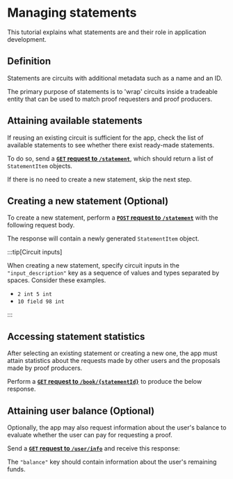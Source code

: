 
# Managing statements

This tutorial explains what statements are and their role in application development.

## Definition

Statements are circuits with additional metadata such as a name and an ID.

The primary purpose of statements is to 'wrap' circuits inside a tradeable entity that can be used to match proof requesters and proof producers. 

## Attaining available statements

If reusing an existing circuit is sufficient for the app, check the list of available statements to see whether there exist ready-made statements.

To do so, send a [**`GET` request to `/statement`**](../../api-reference#operation/GetByFilter), which should return a list of `StatementItem` objects.

<ApiSchema pointer="#/components/schemas/StatementItem"/>

If there is no need to create a new statement, skip the next step.

## Creating a new statement (Optional)

To create a new statement, perform a [**`POST` request to `/statement`**](../../api-reference#operation/CreateStatement) with the following request body.

<ApiSchema pointer="#/components/schemas/CreateStatementRequest"/>

The response will contain a newly generated `StatementItem` object.

:::tip[Circuit inputs]

When creating a new statement, specify circuit inputs in the `"input_description"` key as a sequence of values and types separated by spaces. Consider these examples.

- `2 int 5 int`
- `10 field 98 int`

:::

## Accessing statement statistics

After selecting an existing statement or creating a new one, the app must attain statistics about the requests made by other users and the proposals made by proof producers.

Perform a [**`GET` request to `/book/{statementId}`**](../../api-reference#operation/StatementBook) to produce the below response.

<ApiSchema pointer="#/components/schemas/StatementBook"/>

## Attaining user balance (Optional)

Optionally, the app may also request information about the user's balance to evaluate whether the user can pay for requesting a proof.

Send a [**`GET` request to `/user/info`**](../../api-reference#operation/UserDetails) and receive this response:

<ApiSchema pointer="#/components/schemas/UserDetails"/>

The `"balance"` key should contain information about the user's remaining funds.





